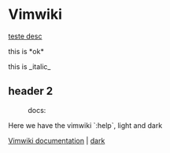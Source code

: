 = Vimwiki =

[[page 1|teste desc]]

this is *ok*

this is _italic_

== header 2 ==

:docs:

Here we have the vimwiki `:help`, light and dark

[[local:vimwiki.txt.breve.htm|Vimwiki documentation]] |
[[local:vimwiki.txt.dark.htm|dark]]
